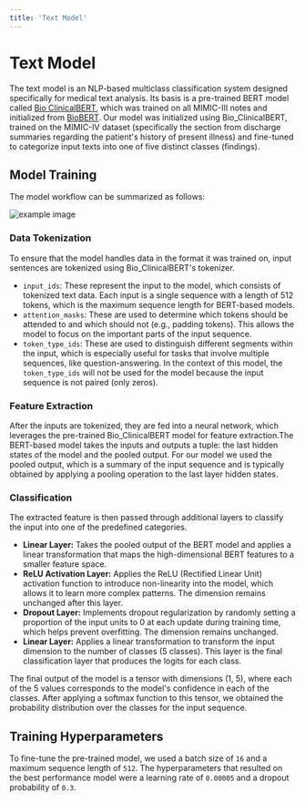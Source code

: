 ```yaml
---
title: 'Text Model'
---
```


# Text Model

The text model is an NLP-based multiclass classification system designed specifically for medical text analysis. Its basis is a pre-trained BERT model called [Bio ClinicalBERT](https://huggingface.co/emilyalsentzer/Bio_ClinicalBERT), which was trained on all MIMIC-III notes and initialized from [BioBERT](https://arxiv.org/abs/1901.08746). Our model was initialized using Bio_ClinicalBERT, trained on the MIMIC-IV dataset (specifically the section from discharge summaries regarding the patient's history of present illness) and fine-tuned to categorize input texts into one of five distinct classes (findings).

## Model Training

The model workflow can be summarized as follows:

![example image](/images/nlp_diagram.svg)

### Data Tokenization

To ensure that the model handles data in the format it was trained on, input sentences are tokenized using Bio_ClinicalBERT's tokenizer. 
- `input_ids`: These represent the input to the model, which consists of tokenized text data. Each input is a single sequence with a length of 512 tokens, which is the maximum sequence length for BERT-based models.
- `attention_masks`: These are used to determine which tokens should be attended to and which should not (e.g., padding tokens). This allows the model to focus on the important parts of the input sequence.
- `token_type_ids`: These are used to distinguish different segments within the input, which is especially useful for tasks that involve multiple sequences, like question-answering. In the context of this model, the `token_type_ids` will not be used for the model because the input sequence is not paired (only zeros).

### Feature Extraction

After the inputs are tokenized, they are fed into a neural network, which leverages the pre-trained Bio_ClinicalBERT model for feature extraction.The BERT-based model takes the inputs and outputs a tuple: the last hidden states of the model and the pooled output. For our model we used the pooled output, which is a summary of the input sequence and is typically obtained by applying a pooling operation to the last layer hidden states.

### Classification

The extracted feature is then passed through additional layers to classify the input into one of the predefined categories.
- **Linear Layer:** Takes the pooled output of the BERT model and applies a linear transformation that maps the high-dimensional BERT features to a smaller feature space.
- **ReLU Activation Layer:** Applies the ReLU (Rectified Linear Unit) activation function to introduce non-linearity into the model, which allows it to learn more complex patterns. The dimension remains unchanged after this layer.
- **Dropout Layer:** Implements dropout regularization by randomly setting a proportion of the input units to 0 at each update during training time, which helps prevent overfitting. The dimension remains unchanged.
- **Linear Layer:** Applies a linear transformation to transform the input dimension to the number of classes (5 classes). This layer is the final classification layer that produces the logits for each class.

The final output of the model is a tensor with dimensions (1, 5), where each of the 5 values corresponds to the model's confidence in each of the classes. After applying a softmax function to this tensor, we obtained the probability distribution over the classes for the input sequence.

## Training Hyperparameters

To fine-tune the pre-trained model, we used a batch size of `16` and a maximum sequence length of `512`. The hyperparameters that resulted on the best performance model were a learning rate of `0.00005` and a dropout probability of `0.3`.

